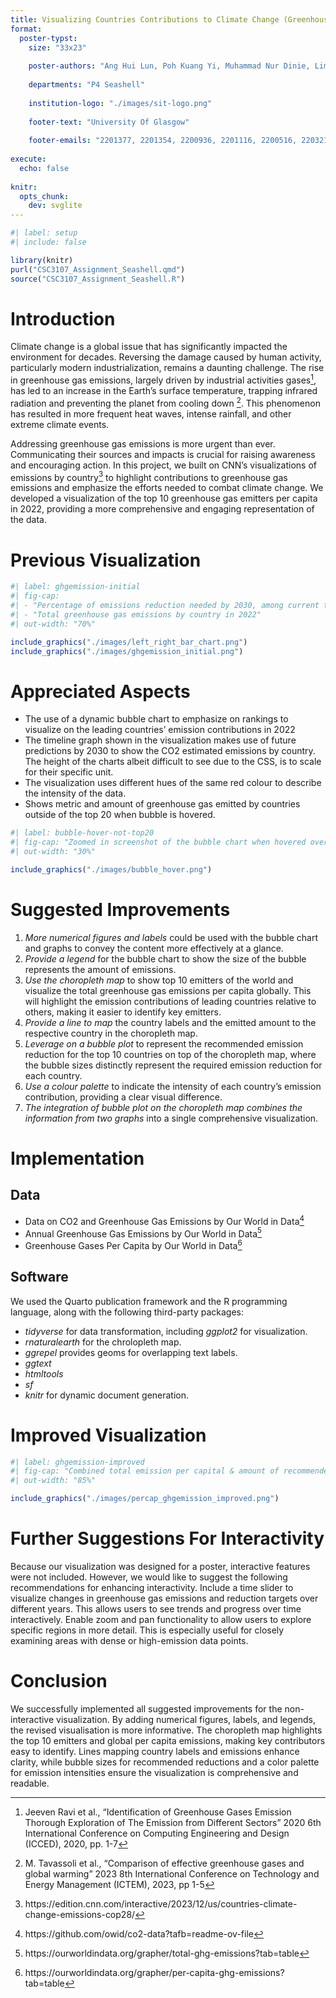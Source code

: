 ```yaml
---
title: Visualizing Countries Contributions to Climate Change (Greenhouse Gases Emission)
format: 
  poster-typst:
    size: "33x23"
    
    poster-authors: "Ang Hui Lun, Poh Kuang Yi, Muhammad Nur Dinie, Lim Wei Wen, Efilio Yodia Garcia, Tan Ang Kang"
    
    departments: "P4 Seashell"
    
    institution-logo: "./images/sit-logo.png"
    
    footer-text: "University Of Glasgow"
    
    footer-emails: "2201377, 2201354, 2200936, 2201116, 2200516, 2203210"
    
execute:
  echo: false
  
knitr: 
  opts_chunk:
    dev: svglite
---
```


```r
#| label: setup
#| include: false

library(knitr)
purl("CSC3107_Assignment_Seashell.qmd")
source("CSC3107_Assignment_Seashell.R")
```

# Introduction
 
Climate change is a global issue that has significantly impacted the environment for decades. Reversing the damage caused by human activity, particularly modern industrialization, remains a daunting challenge. The rise in greenhouse gas emissions, largely driven by industrial activities gases[^jeeven_identification_2020], has led to an increase in the Earth's surface temperature, trapping infrared radiation and preventing the planet from cooling down [^tavassoli_effective_2023]. This phenomenon has resulted in more frequent heat waves, intense rainfall, and other extreme climate events. 

[^jeeven_identification_2020]: Jeeven Ravi et al., "Identification of Greenhouse Gases Emission Thorough Exploration of The Emission from Different Sectors" 2020 6th International Conference on Computing Engineering and Design (ICCED), 2020, pp. 1-7
[^tavassoli_effective_2023]: M. Tavassoli et al., "Comparison of effective greenhouse gases and global warming" 2023 8th International Conference on Technology and Energy Management (ICTEM), 2023, pp 1-5

Addressing greenhouse gas emissions is more urgent than ever. Communicating their sources and impacts is crucial for raising awareness and encouraging action. In this project, we built on CNN's visualizations of emissions by country[^CNN_article_2024] to highlight contributions to greenhouse gas emissions and emphasize the efforts needed to combat climate change. We developed a visualization of the top 10 greenhouse gas emitters per capita in 2022, providing a more comprehensive and engaging representation of the data.

[^CNN_article_2024]: https://edition.cnn.com/interactive/2023/12/us/countries-climate-change-emissions-cop28/

# Previous Visualization

```r
#| label: ghgemission-initial
#| fig-cap: 
#| - "Percentage of emissions reduction needed by 2030, among current top emitters"
#| - "Total greenhouse gas emissions by country in 2022"
#| out-width: "70%"

include_graphics("./images/left_right_bar_chart.png")
include_graphics("./images/ghgemission_initial.png")
```


# Appreciated Aspects

*   The use of a dynamic bubble chart to emphasize on rankings to visualize on the leading countries’ emission contributions in 2022
*   The timeline graph shown in the visualization makes use of future predictions by 2030 to show the CO2 estimated emissions by country. The height of the charts albeit difficult to see due to the CSS, is to scale for their specific unit.
*   The visualization uses different hues of the same red colour to describe the intensity of the data.
*   Shows metric and amount of greenhouse gas emitted by countries outside of the top 20 when bubble is hovered.  

```r
#| label: bubble-hover-not-top20
#| fig-cap: "Zoomed in screenshot of the bubble chart when hovered over to show metric and amount of greenhouse gas emitted by country outside of the top 20"
#| out-width: "30%"

include_graphics("./images/bubble_hover.png")
```

# Suggested Improvements

1.    *More numerical figures and labels* could be used with the  bubble chart and graphs to convey the content more effectively at a glance.
1.    *Provide a legend* for the bubble chart to show the size of the bubble represents the amount of emissions.
1.    *Use the choropleth map* to show top 10 emitters of the world and visualize the total greenhouse gas emissions per capita globally. This will highlight the emission contributions of leading countries relative to others, making it easier to identify key emitters.
1.    *Provide a line to map* the country labels and the emitted amount to the respective country in the choropleth map.
1.    *Leverage on a bubble plot* to represent the recommended emission reduction for the top 10 countries on top of the choropleth map, where the bubble sizes distinctly represent the required emission reduction for each country.
1.    *Use a colour palette* to indicate the intensity of each country's emission contribution, providing a clear visual difference.
1.    *The integration of bubble plot on the choropleth map combines the information from two graphs* into a single comprehensive visualization.

# Implementation

## Data
*   Data on CO2 and Greenhouse Gas Emissions by Our World in Data[^co2_ghg_owd_2024]
*   Annual Greenhouse Gas Emissions by Our World in Data[^ghg_owd_2024]
*   Greenhouse Gases Per Capita by Our World in Data[^ghg_percap_owd_2024]

[^co2_ghg_owd_2024]: https://github.com/owid/co2-data?tafb=readme-ov-file
[^ghg_owd_2024]: https://ourworldindata.org/grapher/total-ghg-emissions?tab=table
[^ghg_percap_owd_2024]: https://ourworldindata.org/grapher/per-capita-ghg-emissions?tab=table

## Software
We used the Quarto publication framework and the R programming language, along with the following third-party packages:

*   *tidyverse* for data transformation, including *ggplot2* for visualization.
*   *rnaturalearth* for the chrolopleth map.
*   *ggrepel* provides geoms for overlapping text labels.
*   *ggtext* <insert description>
*   *htmltools* <insert description>
*   *sf* <insert description>
*   *knitr* for dynamic document generation.

# Improved Visualization

```r
#| label: ghgemission-improved
#| fig-cap: "Combined total emission per capital & amount of recommended reduction of greenhouse gases."
#| out-width: "85%"

include_graphics("./images/percap_ghgemission_improved.png")
```

# Further Suggestions For Interactivity

Because our visualization was designed for a poster, interactive features were not included. However, we would like to suggest the following recommendations for enhancing interactivity. Include a time slider to visualize changes in greenhouse gas emissions and reduction targets over different years. This allows users to see trends and progress over time interactively. Enable zoom and pan functionality to allow users to explore specific regions in more detail. This is especially useful for closely examining areas with dense or high-emission data points.

# Conclusion

We successfully implemented all suggested improvements for the non-interactive visualization. By adding numerical figures, labels, and legends, the revised visualisation is more informative. The choropleth map highlights the top 10 emitters and global per capita emissions, making key contributors easy to identify. Lines mapping country labels and emissions enhance clarity, while bubble sizes for recommended reductions and a color palette for emission intensities ensure the visualization is comprehensive and readable.
